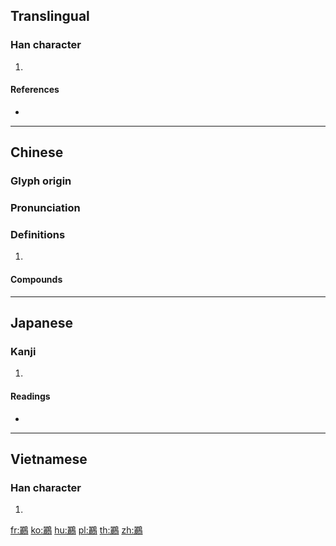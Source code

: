 {{character info/new}}
{{also|鹂}}
==Translingual==

===Han character===
{{Han char|rn=196|rad=鳥|as=19|sn=30|four=17227|canj=MPHAF}}

# {{vern|Chinese oriole}}

====References====
* {{Han ref|kx=1504.440|dkj=47507|dj=2034.160|hdz=74672.090|uh=9E1D|ud=40477|bh=F9CF|bd=63951}}

----

==Chinese==
{{zh-forms|s=鹂}}

===Glyph origin===
{{Han etym}}

===Pronunciation===
{{zh-pron
|m=lí
|c=lei4
|mc=y
|oc=y
|cat=
}}

===Definitions===
{{zh-hanzi}}

# {{rfdef|zh}}

====Compounds====
{{zh-der|鴞心鸝舌|鸝黃|黃鸝}}

----

==Japanese==

===Kanji===
{{ja-kanji|grade=|rs=鳥19}}

# {{defn|lang=ja|sort=鳥19}}

====Readings====
* {{ja-readings|on=[[り]] (ri), [[れい]] (rei), [[らい]] (rai)|kun=}}

----

==Vietnamese==

===Han character===
{{vi-hantu|[[ly]], [[li]]|rs=鳥19}}

# {{defn|lang=vi|sort=鳥19}}

[[fr:鸝]]
[[ko:鸝]]
[[hu:鸝]]
[[pl:鸝]]
[[th:鸝]]
[[zh:鸝]]